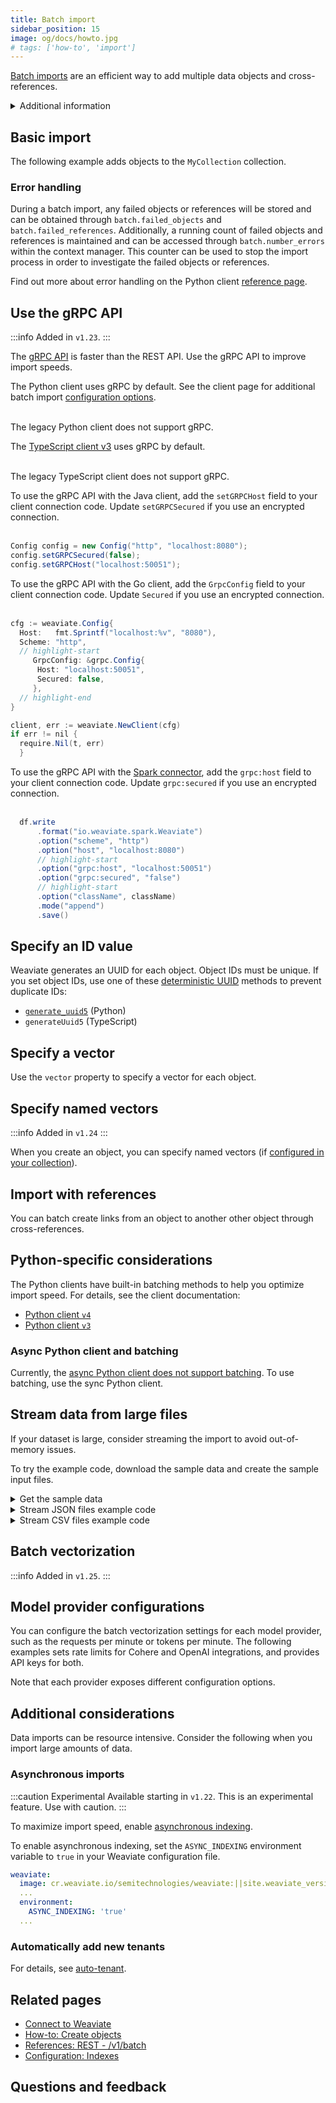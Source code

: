 ```yaml
---
title: Batch import
sidebar_position: 15
image: og/docs/howto.jpg
# tags: ['how-to', 'import']
---
```



[Batch imports](../tutorials/import.md#to-batch-or-not-to-batch) are an efficient way to add multiple data objects and cross-references.

<details>
  <summary>Additional information</summary>

To create a bulk import job, follow these steps:

1. Initialize a batch object.
1. Add items to the batch object.
1. Ensure that the last batch is sent (flushed).

</details>

## Basic import

The following example adds objects to the `MyCollection` collection.

<Tabs groupId="languages">
  <TabItem value="py" label="Python Client v4">
    <FilteredTextBlock
      text={PyCode}
      startMarker="# START BasicBatchImportExample"
      endMarker="# END BasicBatchImportExample"
      language="py"
    />

### Error handling

During a batch import, any failed objects or references will be stored and can be obtained through `batch.failed_objects` and `batch.failed_references`. 
Additionally, a running count of failed objects and references is maintained and can be accessed through `batch.number_errors` within the context manager.
This counter can be used to stop the import process in order to investigate the failed objects or references. 

Find out more about error handling on the Python client [reference page](/developers/weaviate/client-libraries/python#error-handling).

  </TabItem>

  <TabItem value="py3" label="Python Client v3">
    <FilteredTextBlock
      text={PyCodeV3}
      startMarker="# START BasicBatchImportExample"
      endMarker="# END BasicBatchImportExample"
      language="pyv3"
    />
  </TabItem>

  <TabItem value="js" label="JS/TS Client v3">
    <FilteredTextBlock
      text={TSCode}
      startMarker="// START BasicBatchImportExample"
      endMarker="// END BasicBatchImportExample"
      language="ts"
    />
  </TabItem>

  <TabItem value="js2" label="JS/TS Client v2">
    <FilteredTextBlock
      text={TSCodeLegacy}
      startMarker="// START BasicBatchImportExample"
      endMarker="// END BasicBatchImportExample"
      language="tsv2"
    />
  </TabItem>

  <TabItem value="java" label="Java">
    <FilteredTextBlock
      text={JavaCode}
      startMarker="// START BasicBatchImportExample"
      endMarker="// END BasicBatchImportExample"
      language="java"
    />
  </TabItem>

  <TabItem value="go" label="Go">
    <FilteredTextBlock
      text={GoCode}
      startMarker="// START BasicBatchImportExample"
      endMarker="// END BasicBatchImportExample"
      language="go"
    />
  </TabItem>
</Tabs>

## Use the gRPC API

:::info Added in `v1.23`.
:::

The [gRPC API](../api/grpc.md) is faster than the REST API. Use the gRPC API to improve import speeds.

<Tabs groupId="languages">
<TabItem value="py" label="Python Client v4">

The Python client uses gRPC by default. See the client page for additional batch import [configuration options](/developers/weaviate/client-libraries/python#batch-imports).

<br/>The legacy Python client does not support gRPC.

</TabItem>
  <TabItem value="js" label="JS/TS Client v3">

The [TypeScript client v3](/developers/weaviate/client-libraries/typescript/typescript-v3#batch-inserts) uses gRPC by default.

<br/>The legacy TypeScript client does not support gRPC.

  </TabItem>
  <TabItem value="java" label="Java">

To use the gRPC API with the Java client, add the `setGRPCHost` field to your client connection code. Update `setGRPCSecured` if you use an encrypted connection.<br/><br/>

```java
Config config = new Config("http", "localhost:8080");
config.setGRPCSecured(false);
config.setGRPCHost("localhost:50051");
```
  </TabItem>
  <TabItem value="go" label="Go">

To use the gRPC API with the Go client, add the `GrpcConfig` field to your client connection code. Update `Secured` if you use an encrypted connection.<br/><br/>

```java
cfg := weaviate.Config{
  Host:   fmt.Sprintf("localhost:%v", "8080"),
  Scheme: "http",
  // highlight-start
	 GrpcConfig: &grpc.Config{
      Host: "localhost:50051",
      Secured: false,
	 },
  // highlight-end
}

client, err := weaviate.NewClient(cfg)
if err != nil {
  require.Nil(t, err)
  }
```
  </TabItem>
  <TabItem value="spark" label="Spark">

To use the gRPC API with the [Spark connector](https://github.com/weaviate/spark-connector), add the `grpc:host` field to your client connection code. Update `grpc:secured` if you use an encrypted connection.<br/><br/>

```java
  df.write
      .format("io.weaviate.spark.Weaviate")
      .option("scheme", "http")
      .option("host", "localhost:8080")
      // highlight-start
      .option("grpc:host", "localhost:50051")
      .option("grpc:secured", "false")
      // highlight-start
      .option("className", className)
      .mode("append")
      .save()
```

  </TabItem>
</Tabs>

## Specify an ID value

Weaviate generates an UUID for each object. Object IDs must be unique. If you set object IDs, use one of these [deterministic UUID](#generate-a-deterministic-id) methods to prevent duplicate IDs:

- [`generate_uuid5`](https://weaviate-python-client.readthedocs.io/en/stable/weaviate.util.html#weaviate.util.generate_uuid5) (Python)
- `generateUuid5` (TypeScript)

<Tabs groupId="languages">
  <TabItem value="py" label="Python Client v4">
    <FilteredTextBlock
      text={PyCode}
      startMarker="# START BatchImportWithIDExample"
      endMarker="# END BatchImportWithIDExample"
      language="py"
    />
  </TabItem>

  <TabItem value="py3" label="Python Client v3">
    <FilteredTextBlock
      text={PyCodeV3}
      startMarker="# START BatchImportWithIDExample"
      endMarker="# END BatchImportWithIDExample"
      language="pyv3"
    />
  </TabItem>

  <TabItem value="js" label="JS/TS Client v3">
    <FilteredTextBlock
      text={TSCode}
      startMarker="// START BatchImportWithIDExample"
      endMarker="// END BatchImportWithIDExample"
      language="ts"
    />
  </TabItem>

  <TabItem value="js2" label="JS/TS Client v2">
    <FilteredTextBlock
      text={TSCodeLegacy}
      startMarker="// START BatchImportWithIDExample"
      endMarker="// END BatchImportWithIDExample"
      language="tsv2"
    />
  </TabItem>

  <TabItem value="java" label="Java">
    <FilteredTextBlock
      text={JavaCode}
      startMarker="// START BatchImportWithIDExample"
      endMarker="// END BatchImportWithIDExample"
      language="java"
    />
  </TabItem>

  <TabItem value="go" label="Go">
    <FilteredTextBlock
      text={GoCode}
      startMarker="// START BatchImportWithIDExample"
      endMarker="// END BatchImportWithIDExample"
      language="go"
    />
  </TabItem>
</Tabs>

## Specify a vector

Use the `vector` property to specify a vector for each object.

<Tabs groupId="languages">
  <TabItem value="py" label="Python Client v4">
    <FilteredTextBlock
      text={PyCode}
      startMarker="# START BatchImportWithVectorExample"
      endMarker="# END BatchImportWithVectorExample"
      language="py"
    />
  </TabItem>

  <TabItem value="py3" label="Python Client v3">
    <FilteredTextBlock
      text={PyCodeV3}
      startMarker="# START BatchImportWithVectorExample"
      endMarker="# END BatchImportWithVectorExample"
      language="pyv3"
    />
  </TabItem>

  <TabItem value="js" label="JS/TS Client v3">
    <FilteredTextBlock
      text={TSCode}
      startMarker="// START BatchImportWithVectorExample"
      endMarker="// END BatchImportWithVectorExample"
      language="ts"
    />
  </TabItem>

  <TabItem value="js2" label="JS/TS Client v2">
    <FilteredTextBlock
      text={TSCodeLegacy}
      startMarker="// START BatchImportWithVectorExample"
      endMarker="// END BatchImportWithVectorExample"
      language="tsv2"
    />
  </TabItem>

  <TabItem value="java" label="Java">
    <FilteredTextBlock
      text={JavaCode}
      startMarker="// START BatchImportWithVectorExample"
      endMarker="// END BatchImportWithVectorExample"
      language="java"
    />
  </TabItem>

  <TabItem value="go" label="Go">
    <FilteredTextBlock
      text={GoCode}
      startMarker="// START BatchImportWithVectorExample"
      endMarker="// END BatchImportWithVectorExample"
      language="go"
    />
  </TabItem>
</Tabs>

## Specify named vectors

:::info Added in `v1.24`
:::

When you create an object, you can specify named vectors (if [configured in your collection](./collections.mdx#define-multiple-named-vectors)).

<Tabs groupId="languages">
  <TabItem value="py" label="Python Client v4">
    <FilteredTextBlock
      text={PyCode}
      startMarker="# START BatchImportWithNamedVectors"
      endMarker="# END BatchImportWithNamedVectors"
      language="py"
    />
  </TabItem>

  <TabItem value="py3" label="Python Client v3">
    <FilteredTextBlock
      text={PyCodeV3}
      startMarker="# START BatchImportWithNamedVectors"
      endMarker="# END BatchImportWithNamedVectors"
      language="pyv3"
    />
  </TabItem>

  <TabItem value="js" label="JS/TS Client v3">
    <FilteredTextBlock
      text={TSCode}
      startMarker="// START BatchImportWithNamedVectors"
      endMarker="// END BatchImportWithNamedVectors"
      language="ts"
    />
  </TabItem>

  <TabItem value="js2" label="JS/TS Client v2">
    <FilteredTextBlock
      text={TSCodeLegacy}
      startMarker="// START BatchImportWithNamedVectors"
      endMarker="// END BatchImportWithNamedVectors"
      language="tsv2"
    />
  </TabItem>

</Tabs>

## Import with references

You can batch create links from an object to another other object through cross-references.

<Tabs groupId="languages">
  <TabItem value="py" label="Python Client v4">
    <FilteredTextBlock
      text={PyCode}
      startMarker="# BatchImportWithRefExample"
      endMarker="# END BatchImportWithRefExample"
      language="py"
    />
  </TabItem>
  <TabItem value="py3" label="Python Client v3">
    <FilteredTextBlock
      text={PyCodeV3}
      startMarker="# BatchImportWithRefExample"
      endMarker="# END BatchImportWithRefExample"
      language="pyv3"
    />
  </TabItem>
  <TabItem value="js2" label="JS/TS Client v2">
    <FilteredTextBlock
      text={TSCodeLegacy}
      startMarker="// BatchImportWithRefExample"
      endMarker="// END BatchImportWithRefExample"
      language="tsv2"
    />
  </TabItem>
</Tabs>

## Python-specific considerations

The Python clients have built-in batching methods to help you optimize import speed. For details, see the client documentation:

- [Python client `v4`](../client-libraries/python/index.md#batching)
- [Python client `v3`](../client-libraries/python/python_v3.md#batching)

### Async Python client and batching

Currently, the [async Python client does not support batching](../client-libraries/python/async.md#bulk-data-insertion). To use batching, use the sync Python client.

## Stream data from large files

If your dataset is large, consider streaming the import to avoid out-of-memory issues.

To try the example code, download the sample data and create the sample input files.

<details>
  <summary>Get the sample data</summary>

<Tabs groupId="languages">
  <TabItem value="pycsv" label="Python">
  <FilteredTextBlock
    text={PySuppCode}
    startMarker="# START GetData"
    endMarker="# END GetData"
    language="py"
  />
  </TabItem>
  <TabItem value="tscsv" label="TypeScript">
  <FilteredTextBlock
    text={TsSuppCode}
    startMarker="// START GetData"
    endMarker="// END GetData"
    language="py"
  />
  </TabItem>
</Tabs>

</details>

<details>
  <summary>Stream JSON files example code</summary>

<Tabs groupId="languages">
  <TabItem value="py" label="Python Client v4">
  <FilteredTextBlock
    text={PyCode}
    startMarker="# START JSON streaming"
    endMarker="# END JSON streaming"
    language="py"
  />
  </TabItem>
  <TabItem value="py3" label="Python Client v3">
  <FilteredTextBlock
    text={PyCodeV3}
    startMarker="# START JSON streaming"
    endMarker="# END JSON streaming"
    language="pyv3"
  />
  </TabItem>
  <TabItem value="ts" label="TypeScript">
  <FilteredTextBlock
    text={TSCode}
    startMarker="// START JSON streaming"
    endMarker="// END JSON streaming"
    language="ts"
  />
  </TabItem>
</Tabs>

</details>


<details>
  <summary>Stream CSV files example code</summary>

<Tabs groupId="languages">
  <TabItem value="pycsv" label="Python Client v4">
  <FilteredTextBlock
    text={PyCode}
    startMarker="# START CSV streaming"
    endMarker="# END CSV streaming"
    language="py"
  />
  </TabItem>
  <TabItem value="py3csv" label="Python Client v3">
  <FilteredTextBlock
    text={PyCodeV3}
    startMarker="# START CSV streaming"
    endMarker="# END CSV streaming"
    language="pyv3"
  />
  </TabItem>
  <TabItem value="ts" label="TypeScript">
  <FilteredTextBlock
    text={TSCode}
    startMarker="// START CSV streaming"
    endMarker="// END CSV streaming"
    language="ts"
  />
  </TabItem>
</Tabs>

</details>

## Batch vectorization

:::info Added in `v1.25`.
:::


<BatchVectorizationOverview />

## Model provider configurations

You can configure the batch vectorization settings for each model provider, such as the requests per minute or tokens per minute. The following examples sets rate limits for Cohere and OpenAI integrations, and provides API keys for both.

Note that each provider exposes different configuration options.

 <Tabs groupId="languages">
  <TabItem value="py" label="Python Client v4">
    <FilteredTextBlock
      text={PyCode}
      startMarker="# START BatchVectorizationClientModify"
      endMarker="# END BatchVectorizationClientModify"
      language="py"
    />
  </TabItem>
</Tabs>

## Additional considerations

Data imports can be resource intensive. Consider the following when you import large amounts of data.

### Asynchronous imports

:::caution Experimental
Available starting in `v1.22`. This is an experimental feature. Use with caution.
:::

To maximize import speed, enable [asynchronous indexing](/developers/weaviate/config-refs/schema/vector-index#asynchronous-indexing).

To enable asynchronous indexing, set the `ASYNC_INDEXING` environment variable to `true` in your Weaviate configuration file.

```yaml
weaviate:
  image: cr.weaviate.io/semitechnologies/weaviate:||site.weaviate_version||
  ...
  environment:
    ASYNC_INDEXING: 'true'
  ...
```

### Automatically add new tenants


<AutoTenant/>

For details, see [auto-tenant](/developers/weaviate/manage-data/multi-tenancy#automatically-add-new-tenants).


## Related pages

- [Connect to Weaviate](/developers/weaviate/connections/index.mdx)
- [How-to: Create objects](./create.mdx)
- [References: REST - /v1/batch](/developers/weaviate/api/rest#tag/batch)
- [Configuration: Indexes](/developers/weaviate/config-refs/schema/vector-index#asynchronous-indexing)

## Questions and feedback


<DocsFeedback/>

